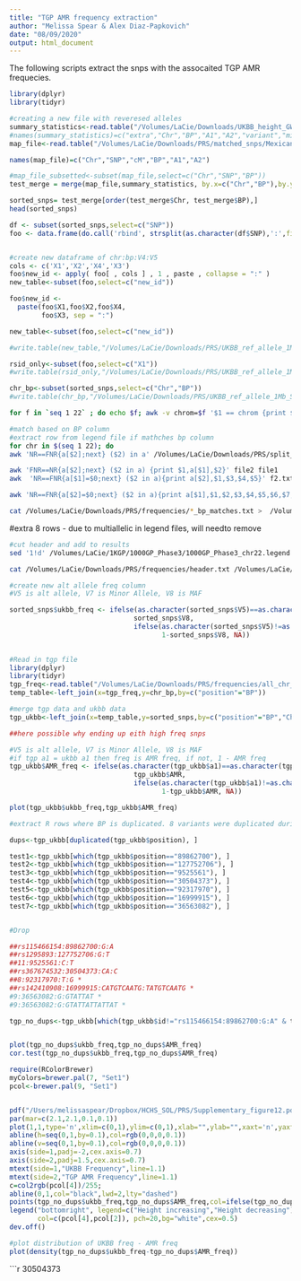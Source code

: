 ```yaml
---
title: "TGP AMR frequency extraction"
author: "Melissa Spear & Alex Diaz-Papkovich"
date: "08/09/2020"
output: html_document
---
```


The following scripts extract the snps with the assocaited TGP AMR frequecies.


```r
library(dplyr)
library(tidyr)

#creating a new file with reveresed alleles 
summary_statistics<-read.table("/Volumes/LaCie/Downloads/UKBB_height_GWAS_only_Sig_level_snp_per_1Mb_040219_ALLCHR.txt",header=F,sep='\t')
#names(summary_statistics)=c("extra","Chr","BP","A1","A2","variant","minor_allele","minor_AF","low_confidence_variant",	"n_complete_samples","AC","ytx","beta","se","tstat","pval")
map_file<-read.table("/Volumes/LaCie/Downloads/PRS/matched_snps/Mexicans.ALLchr_UKBB_GWAS_SNPs_082820_FINAL2.bim",header=F)

names(map_file)=c("Chr","SNP","cM","BP","A1","A2")

#map_file_subsetted<-subset(map_file,select=c("Chr","SNP","BP"))
test_merge = merge(map_file,summary_statistics, by.x=c("Chr","BP"),by.y=c("V2","V3"))

sorted_snps= test_merge[order(test_merge$Chr, test_merge$BP),]
head(sorted_snps)

df <- subset(sorted_snps,select=c("SNP"))
foo <- data.frame(do.call('rbind', strsplit(as.character(df$SNP),':',fixed=TRUE)))


#create new dataframe of chr:bp:V4:V5
cols <- c('X1','X2','X4','X3')
foo$new_id <- apply( foo[ , cols ] , 1 , paste , collapse = ":" )
new_table<-subset(foo,select=c("new_id"))

foo$new_id <-
  paste(foo$X1,foo$X2,foo$X4, 
        foo$X3, sep = ":")

new_table<-subset(foo,select=c("new_id"))

#write.table(new_table,"/Volumes/LaCie/Downloads/PRS/UKBB_ref_allele_1Mb_SNPs_reversed_alleles.txt",row.names=F,col.names=F,sep=' ',quote=F)

rsid_only<-subset(foo,select=c("X1"))
#write.table(rsid_only,"/Volumes/LaCie/Downloads/PRS/UKBB_ref_allele_1Mb_SNPs_rsid_no_alleles.txt",row.names=F,col.names=F,sep=' ',quote=F)

chr_bp<-subset(sorted_snps,select=c("Chr","BP"))
#write.table(chr_bp,"/Volumes/LaCie/Downloads/PRS/UKBB_ref_allele_1Mb_SNPs_chr_bp.txt",row.names=F,col.names=F,sep=' ',quote=F)
```

```bash
for f in `seq 1 22` ; do echo $f; awk -v chrom=$f '$1 == chrom {print $1,$2}' /Volumes/LaCie/Downloads/PRS/UKBB_ref_allele_1Mb_SNPs_chr_bp.txt > /Volumes/LaCie/Downloads/PRS/split_files/chr${f}_BP.txt; done
```


```bash
#match based on BP column 
#extract row from legend file if mathches bp column 
for chr in $(seq 1 22); do 
awk 'NR==FNR{a[$2];next} ($2) in a' /Volumes/LaCie/Downloads/PRS/split_files/chr${chr}_BP.txt <(gzip -dc /Volumes/LaCie/1KGP/1000GP_Phase3/1000GP_Phase3_chr${chr}.legend.gz) > /Volumes/LaCie/Downloads/PRS/frequencies/chr${chr}_bp_matches.txt; done
```


```bash
awk 'FNR==NR{a[$2];next} ($2 in a) {print $1,a[$1],$2}' file2 file1
awk  'NR==FNR{a[$1]=$0;next} ($2 in a){print a[$2],$1,$3,$4,$5}' f2.txt f3.txt > f4.txt

awk 'NR==FNR{a[$2]=$0;next} ($2 in a){print a[$1],$1,$2,$3,$4,$5,$6,$7,$8,$9,$10,$11}' /Volumes/LaCie/Downloads/PRS/split_files/chr22_BP.txt <(gzip -dc /Volumes/LaCie/1KGP/1000GP_Phase3/1000GP_Phase3_chr22.legend.gz) > /Volumes/LaCie/Downloads/PRS/frequencies/chr22_bp_matches_extra.txt

```


```bash
cat /Volumes/LaCie/Downloads/PRS/frequencies/*_bp_matches.txt >  /Volumes/LaCie/Downloads/PRS/frequencies/all_chr_bp_matches.txt 
```


#extra 8 rows - due to multiallelic in legend files, will needto remove 
```bash
#cut header and add to results 
sed '1!d' /Volumes/LaCie/1KGP/1000GP_Phase3/1000GP_Phase3_chr22.legend > /Volumes/LaCie/Downloads/PRS/frequencies/header.txt

cat /Volumes/LaCie/Downloads/PRS/frequencies/header.txt /Volumes/LaCie/Downloads/PRS/frequencies/all_chr_bp_matches.txt > /Volumes/LaCie/Downloads/PRS/frequencies/all_chr_bp_matches_with_header.txt
```



```R
#create new alt allele freq column
#V5 is alt allele, V7 is Minor Allele, V8 is MAF

sorted_snps$ukbb_freq <- ifelse(as.character(sorted_snps$V5)==as.character(sorted_snps$V7),
                               sorted_snps$V8,
                               ifelse(as.character(sorted_snps$V5)!=as.character(sorted_snps$V7),
                                      1-sorted_snps$V8, NA))
      
```


```r
#Read in tgp file 
library(dplyr)
library(tidyr)
tgp_freq<-read.table("/Volumes/LaCie/Downloads/PRS/frequencies/all_chr_bp_matches_with_header.txt",header=T,sep=' ')
temp_table<-left_join(x=tgp_freq,y=chr_bp,by=c("position"="BP"))

#merge tgp data and ukbb data 
tgp_ukbb<-left_join(x=temp_table,y=sorted_snps,by=c("position"="BP","Chr"="Chr"))

##here possible why ending up eith high freq snps
```


```r
#V5 is alt allele, V7 is Minor Allele, V8 is MAF
#if tgp a1 = ukbb a1 then freq is AMR freq, if not, 1 - AMR freq 
tgp_ukbb$AMR_freq <- ifelse(as.character(tgp_ukbb$a1)==as.character(tgp_ukbb$V5),
                               tgp_ukbb$AMR,
                               ifelse(as.character(tgp_ukbb$a1)!=as.character(tgp_ukbb$V5),
                                      1-tgp_ukbb$AMR, NA))

plot(tgp_ukbb$ukbb_freq,tgp_ukbb$AMR_freq)

```

```r
#extract R rows where BP is duplicated. 8 variants were duplicated during the mwerge process. 

dups<-tgp_ukbb[duplicated(tgp_ukbb$position), ]

test1<-tgp_ukbb[which(tgp_ukbb$position=="89862700"), ]
test2<-tgp_ukbb[which(tgp_ukbb$position=="127752706"), ]
test3<-tgp_ukbb[which(tgp_ukbb$position=="9525561"), ]
test4<-tgp_ukbb[which(tgp_ukbb$position=="30504373"), ]
test5<-tgp_ukbb[which(tgp_ukbb$position=="92317970"), ]
test6<-tgp_ukbb[which(tgp_ukbb$position=="16999915"), ]
test7<-tgp_ukbb[which(tgp_ukbb$position=="36563082"), ]


#Drop 

##rs115466154:89862700:G:A
##rs1295893:127752706:G:T
##11:9525561:C:T
##rs367674532:30504373:CA:C
##8:92317970:T:G *
##rs142410908:16999915:CATGTCAATG:TATGTCAATG *
#9:36563082:G:GTATTAT *
#9:36563082:G:GTATTATTATTAT *

tgp_no_dups<-tgp_ukbb[which(tgp_ukbb$id!="rs115466154:89862700:G:A" & tgp_ukbb$id!="rs1295893:127752706:G:T" & tgp_ukbb$id!="11:9525561:C:T" & tgp_ukbb$id!="rs367674532:30504373:CA:C" & tgp_ukbb$id!="8:92317970:T:G" & tgp_ukbb$id!="rs142410908:16999915:CATGTCAATG:TATGTCAATG" & tgp_ukbb$id!="9:36563082:G:GTATTAT" & tgp_ukbb$id!="9:36563082:G:GTATTATTATTAT" & tgp_ukbb$id!="rs367674532:30504373:CA:CAA"),]


plot(tgp_no_dups$ukbb_freq,tgp_no_dups$AMR_freq)
cor.test(tgp_no_dups$ukbb_freq,tgp_no_dups$AMR_freq)
```


```r

require(RColorBrewer)
myColors=brewer.pal(7, "Set1")
pcol<-brewer.pal(9, "Set1")


pdf("/Users/melissaspear/Dropbox/HCHS_SOL/PRS/Supplementary_figure12.pdf",height=2.25,width=2.375,pointsize=10)
par(mar=c(2.1,2.1,0.1,0.1))
plot(1,1,type='n',xlim=c(0,1),ylim=c(0,1),xlab="",ylab="",xaxt='n',yaxt='n')
abline(h=seq(0,1,by=0.1),col=rgb(0,0,0,0.1))
abline(v=seq(0,1,by=0.1),col=rgb(0,0,0,0.1))
axis(side=1,padj=-2,cex.axis=0.7)
axis(side=2,padj=1.5,cex.axis=0.7)
mtext(side=1,"UKBB Frequency",line=1.1)
mtext(side=2,"TGP AMR Frequency",line=1.1)
c=col2rgb(pcol[4])/255;
abline(0,1,col="black",lwd=2,lty="dashed")
points(tgp_no_dups$ukbb_freq,tgp_no_dups$AMR_freq,col=ifelse(tgp_no_dups$V13 < 0,pcol[2],pcol[4]),pch=20,cex=0.75)
legend("bottomright", legend=c("Height increasing","Height decreasing"),
       col=c(pcol[4],pcol[2]), pch=20,bg="white",cex=0.5)
dev.off()
```



```r
#plot distribution of UKBB freq - AMR freq 
plot(density(tgp_no_dups$ukbb_freq-tgp_no_dups$AMR_freq))
```


```r
30504373